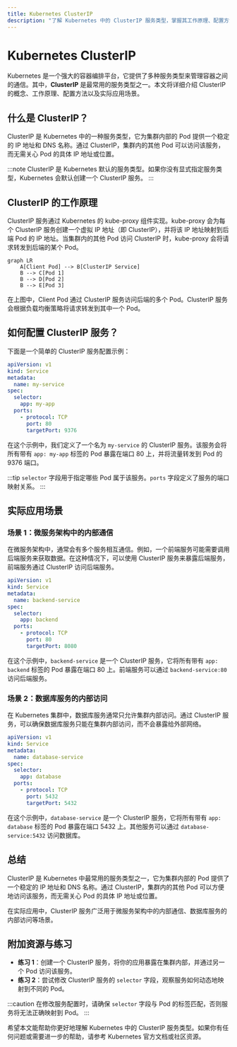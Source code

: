 ```yaml
---
title: Kubernetes ClusterIP
description: "了解 Kubernetes 中的 ClusterIP 服务类型，掌握其工作原理、配置方法以及实际应用场景。"
---
```


# Kubernetes ClusterIP

Kubernetes 是一个强大的容器编排平台，它提供了多种服务类型来管理容器之间的通信。其中，**ClusterIP** 是最常用的服务类型之一。本文将详细介绍 ClusterIP 的概念、工作原理、配置方法以及实际应用场景。

## 什么是 ClusterIP？

ClusterIP 是 Kubernetes 中的一种服务类型，它为集群内部的 Pod 提供一个稳定的 IP 地址和 DNS 名称。通过 ClusterIP，集群内的其他 Pod 可以访问该服务，而无需关心 Pod 的具体 IP 地址或位置。

:::note
ClusterIP 是 Kubernetes 默认的服务类型。如果你没有显式指定服务类型，Kubernetes 会默认创建一个 ClusterIP 服务。
:::

## ClusterIP 的工作原理

ClusterIP 服务通过 Kubernetes 的 kube-proxy 组件实现。kube-proxy 会为每个 ClusterIP 服务创建一个虚拟 IP 地址（即 ClusterIP），并将该 IP 地址映射到后端 Pod 的 IP 地址。当集群内的其他 Pod 访问 ClusterIP 时，kube-proxy 会将请求转发到后端的某个 Pod。

```mermaid
graph LR
    A[Client Pod] --> B[ClusterIP Service]
    B --> C[Pod 1]
    B --> D[Pod 2]
    B --> E[Pod 3]
```

在上图中，Client Pod 通过 ClusterIP 服务访问后端的多个 Pod。ClusterIP 服务会根据负载均衡策略将请求转发到其中一个 Pod。

## 如何配置 ClusterIP 服务？

下面是一个简单的 ClusterIP 服务配置示例：

```yaml
apiVersion: v1
kind: Service
metadata:
  name: my-service
spec:
  selector:
    app: my-app
  ports:
    - protocol: TCP
      port: 80
      targetPort: 9376
```

在这个示例中，我们定义了一个名为 `my-service` 的 ClusterIP 服务。该服务会将所有带有 `app: my-app` 标签的 Pod 暴露在端口 80 上，并将流量转发到 Pod 的 9376 端口。

:::tip
`selector` 字段用于指定哪些 Pod 属于该服务。`ports` 字段定义了服务的端口映射关系。
:::

## 实际应用场景

### 场景 1：微服务架构中的内部通信

在微服务架构中，通常会有多个服务相互通信。例如，一个前端服务可能需要调用后端服务来获取数据。在这种情况下，可以使用 ClusterIP 服务来暴露后端服务，前端服务通过 ClusterIP 访问后端服务。

```yaml
apiVersion: v1
kind: Service
metadata:
  name: backend-service
spec:
  selector:
    app: backend
  ports:
    - protocol: TCP
      port: 80
      targetPort: 8080
```

在这个示例中，`backend-service` 是一个 ClusterIP 服务，它将所有带有 `app: backend` 标签的 Pod 暴露在端口 80 上。前端服务可以通过 `backend-service:80` 访问后端服务。

### 场景 2：数据库服务的内部访问

在 Kubernetes 集群中，数据库服务通常只允许集群内部访问。通过 ClusterIP 服务，可以确保数据库服务只能在集群内部访问，而不会暴露给外部网络。

```yaml
apiVersion: v1
kind: Service
metadata:
  name: database-service
spec:
  selector:
    app: database
  ports:
    - protocol: TCP
      port: 5432
      targetPort: 5432
```

在这个示例中，`database-service` 是一个 ClusterIP 服务，它将所有带有 `app: database` 标签的 Pod 暴露在端口 5432 上。其他服务可以通过 `database-service:5432` 访问数据库。

## 总结

ClusterIP 是 Kubernetes 中最常用的服务类型之一，它为集群内部的 Pod 提供了一个稳定的 IP 地址和 DNS 名称。通过 ClusterIP，集群内的其他 Pod 可以方便地访问该服务，而无需关心 Pod 的具体 IP 地址或位置。

在实际应用中，ClusterIP 服务广泛用于微服务架构中的内部通信、数据库服务的内部访问等场景。

## 附加资源与练习

- **练习 1**：创建一个 ClusterIP 服务，将你的应用暴露在集群内部，并通过另一个 Pod 访问该服务。
- **练习 2**：尝试修改 ClusterIP 服务的 `selector` 字段，观察服务如何动态地映射到不同的 Pod。

:::caution
在修改服务配置时，请确保 `selector` 字段与 Pod 的标签匹配，否则服务将无法正确映射到 Pod。
:::

希望本文能帮助你更好地理解 Kubernetes 中的 ClusterIP 服务类型。如果你有任何问题或需要进一步的帮助，请参考 Kubernetes 官方文档或社区资源。